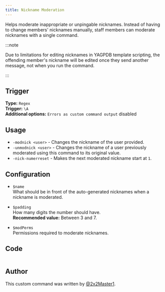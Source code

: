 ```yaml
---
title: Nickname Moderation
---
```



Helps moderate inappropriate or unpingable nicknames.
Instead of having to change members' nicknames manually, staff members can moderate nicknames with a single command.

:::note

Due to limitations for editing nicknames in YAGPDB template scripting, the offending member's nickname will be edited once they send another message, not when you run the command.

:::

## Trigger

**Type:** `Regex`<br />
**Trigger:** `\A`<br />
**Additional options:** `Errors as custom command output` disabled

## Usage

- `-modnick <user>` - Changes the nickname of the user provided.
- `-unmodnick <user>` - Changes the nickname of a user previously moderated using this command to its original value.
- `-nick-numerreset` - Makes the next moderated nickname start at `1`.

## Configuration

- `$name`<br />
  What should be in front of the auto-generated nicknames when a nickname is moderated.

- `$padding`<br />
  How many digits the number should have.<br />
  **Recommended value:** Between 3 and 7.

- `$modPerms`<br />
  Permissions required to moderate nicknames.

  <AvailablePermissionsDisplay />

## Code

```gotmpl file=../../../src/moderation/nickname_moderation.go.tmpl

```

## Author

This custom command was written by [@2x2Master1](https://github.com/2x2master1).
